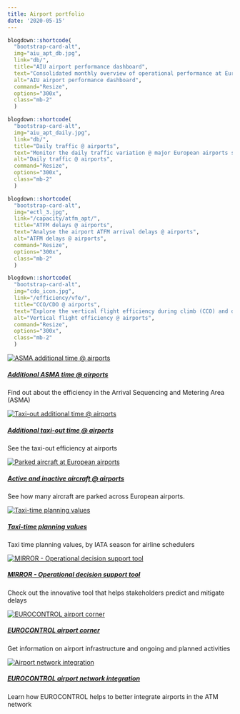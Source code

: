 ```yaml
---
title: Airport portfolio
date: '2020-05-15'
---
```


::: {class="container"}
:::: {class="row"}
::::: {class="card-deck"}


```r
blogdown::shortcode(
  "bootstrap-card-alt",
  img="aiu_apt_db.jpg",
  link="db/",
  title="AIU airport performance dashboard",
  text="Consolidated monthly overview of operational performance at European airports across a wide spectrum of indicators", 
  alt="AIU airport performance dashboard", 
  command="Resize", 
  options="300x", 
  class="mb-2"
  )
```


```r
blogdown::shortcode(
  "bootstrap-card-alt",
  img="aiu_apt_daily.jpg",
  link="db/",
  title="Daily traffic @ airports",
  text="Monitor the daily traffic variation @ major European airports since the start of the COVID-19 crisis", 
  alt="Daily traffic @ airports", 
  command="Resize", 
  options="300x", 
  class="mb-2"
  )
```


```r
blogdown::shortcode(
  "bootstrap-card-alt",
  img="ectl_3.jpg",
  link="/capacity/atfm_apt/",
  title="ATFM delays @ airports",
  text="Analyse the airport ATFM arrival delays @ airports", 
  alt="ATFM delays @ airports", 
  command="Resize", 
  options="300x", 
  class="mb-2"
  )
```

```r
blogdown::shortcode(
  "bootstrap-card-alt",
  img="cdo_icon.jpg",
  link="/efficiency/vfe/",
  title="CCO/CDO @ airports",
  text="Explore the vertical flight efficiency during climb (CCO) and descent (CDO)", 
  alt="Vertical flight efficiency @ airports", 
  command="Resize", 
  options="300x", 
  class="mb-2"
  )
```


:::::
::::
:::



::: {class="container"}
:::: {class="row"}
::::: {class="card-deck"}

<div class="card"><a href="/efficiency/asma/">
  <img class="card-img-top" src="/images/apt/apt_asma.jpg" alt="ASMA additional time @ airports">
  <div class="card-body"><h5 class="card-title">Additional ASMA time @ airports</h5></a><p class="card-text">Find out about the efficiency in the Arrival Sequencing and Metering Area (ASMA)</p>
  </div>
</div>

<div class="card"><a href="/efficiency/taxiout/">
  <img class="card-img-top" src="/images/apt/apt_taxi.jpg" alt="Taxi-out additional time @ airports">
  <div class="card-body"><h5 class="card-title">Additional taxi-out time @ airports</h5></a><p class="card-text">See the taxi-out efficiency at airports</p>
  </div>
</div>

<div class="card"><a href="/covid/acft_ground/">
  <img class="card-img-top" src="/images/apt/ectl_aircraft1.jpg" alt="Parked aircraft at European airports">
  <div class="card-body"><h5 class="card-title">Active and inactive aircraft @ airports</h5></a><p class="card-text">See how many aircraft are parked across European airports.</p>
  </div>
</div>

<div class="card"><a href="https://www.eurocontrol.int/publication/taxi-times-summer-2022" target="_blank">
  <img class="card-img-top" src="/images/apt/ectl_tx_stand.jpeg" alt="Taxi-time planning values">
  <div class="card-body"><h5 class="card-title">Taxi-time planning values</h5></a><p class="card-text">Taxi time planning values, by IATA season for airline schedulers <i class='fas fa-xs fa-external-link-alt'></i></p>
  </div>
</div>


:::::
::::
:::




::: {class="container"}
:::: {class="row"}
::::: {class="card-deck"}

<div class="card"><a href="https://www.eurocontrol.int/tool/mirror">
  <img class="card-img-top" src="/images/cap/ectl_mirror.jpg" alt="MIRROR - Operational decision support tool">
  <div class="card-body"><h5 class="card-title">MIRROR - Operational decision support tool</h5></a><p class="card-text">Check out the innovative tool that helps stakeholders predict and mitigate delays</p>
  </div>
</div>


<div class="card"><a href="https://ext.eurocontrol.int/airport_corner_public/" target="_blank">
  <img class="card-img-top" src="/images/apt/ectl_apt_corner1.jpg" alt="EUROCONTROL airport corner">
  <div class="card-body"><h5 class="card-title">EUROCONTROL airport corner</h5></a><p class="card-text">Get information on airport infrastructure and ongoing and planned activities <i class='fas fa-xs fa-external-link-alt'></i></p>
  </div>
</div>

<div class="card"><a href="https://www.eurocontrol.int/airport-integration" target="_blank">
  <img class="card-img-top" src="/images/apt/ectl_apt_int1.jpg" alt="Airport network integration">
  <div class="card-body"><h5 class="card-title">EUROCONTROL airport network integration</h5></a><p class="card-text">Learn how EUROCONTROL helps to better integrate airports in the ATM network <i class='fas fa-xs fa-external-link-alt'></i></p>
  </div>
</div>

:::::
::::
:::



<script>
    function resizeIframe(obj) {
      obj.style.height = obj.contentWindow.document.documentElement.scrollHeight + 'px';
    }
  </script>
<style type="text/css">
.img-responsive {
    margin: 0 auto;
    max-width: 75%
}

.resp-container {
    position: relative;
    overflow: hidden;
    padding-top: 60.0%;
}

.resp-iframe {
    position: absolute;
    top: 0;
    left: 0;
    width: 100%;
    height: 150%;
    border: 0;
}
</style>